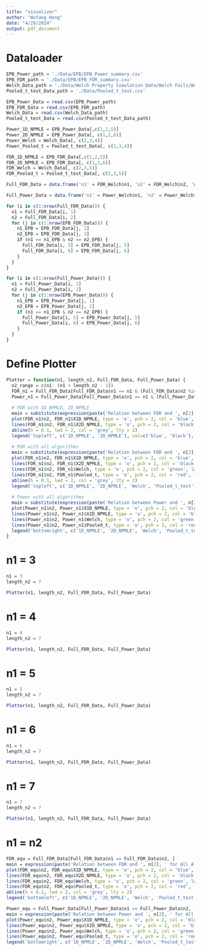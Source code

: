 ```yaml
---
title: "visualizer"
author: "Wufang Hong"
date: "4/29/2024"
output: pdf_document
---
```


# Dataloader

```r
EPB_Power_path = './Data/EPB/EPB_Power_summary.csv'
EPB_FDR_path = './Data/EPB/EPB_FDR_summary.csv'
Welch_Data_path = './Data/Welch Property Simulation Data/Welch Fails/Welch_Fails.csv'
Pooled_t_test_Data_path = './Data/Pooled_t_test.csv'
```

```r
EPB_Power_Data = read.csv(EPB_Power_path)
EPB_FDR_Data = read.csv(EPB_FDR_path)
Welch_Data = read.csv(Welch_Data_path)
Pooled_t_test_Data = read.csv(Pooled_t_test_Data_path)
```

```r
Power_1D_NPMLE = EPB_Power_Data[,c(1,2,5)]
Power_2D_NPMLE = EPB_Power_Data[, c(1,2,6)]
Power_Welch = Welch_Data[, c(2,3,4)]
Power_Pooled_t = Pooled_t_test_Data[, c(2,3,4)]
```

```r
FDR_1D_NPMLE = EPB_FDR_Data[,c(1,2,5)]
FDR_2D_NPMLE = EPB_FDR_Data[, c(1,2,6)]
FDR_Welch = Welch_Data[, c(2,3,5)]
FDR_Pooled_t = Pooled_t_test_Data[, c(2,3,5)]
```

```r
Full_FDR_Data = data.frame('n1' = FDR_Welch$n1, 'n2' = FDR_Welch$n2, 'Welch' = FDR_Welch$fdr, 'Pooled_t' = FDR_Pooled_t$fdr, '1D_NPMLE' = rep(0, length(FDR_Welch$n1)), '2D_NPMLE' = rep(0, length(FDR_Welch$n1)))

Full_Power_Data = data.frame('n1' = Power_Welch$n1, 'n2' = Power_Welch$n2, 'Welch' = Power_Welch$power, 'Pooled_t' = Power_Pooled_t$power, '1D_NPMLE' = rep(0, length(Power_Welch$n1)), '2D_NPMLE' = rep(0, length(Power_Welch$n1)))
```

```r
for (i in c(1:nrow(Full_FDR_Data))) {
  n1 = Full_FDR_Data[i, 1]
  n2 = Full_FDR_Data[i, 2]
  for (j in c(1:nrow(EPB_FDR_Data))) {
    n1_EPB = EPB_FDR_Data[j, 1]
    n2_EPB = EPB_FDR_Data[j, 2]
    if (n1 == n1_EPB & n2 == n2_EPB) {
      Full_FDR_Data[i, 5] = EPB_FDR_Data[j, 5]
      Full_FDR_Data[i, 6] = EPB_FDR_Data[j, 6]
    }
  }
}

for (i in c(1:nrow(Full_Power_Data))) {
  n1 = Full_Power_Data[i, 1]
  n2 = Full_Power_Data[i, 2]
  for (j in c(1:nrow(EPB_Power_Data))) {
    n1_EPB = EPB_Power_Data[j, 1]
    n2_EPB = EPB_Power_Data[j, 2]
    if (n1 == n1_EPB & n2 == n2_EPB) {
      Full_Power_Data[i, 5] = EPB_Power_Data[j, 5]
      Full_Power_Data[i, 6] = EPB_Power_Data[j, 6]
    }
  }
}
```

# Define Plotter

```r
Plotter = function(n1, length_n2, Full_FDR_Data, Full_Power_Data) {
  n2_range = c(n1: (n1 + length_n2 - 1))
  FDR_n1 = Full_FDR_Data[Full_FDR_Data$n1 == n1 & (Full_FDR_Data$n2 %in% n2_range), ]
  Power_n1 = Full_Power_Data[Full_Power_Data$n1 == n1 & (Full_Power_Data$n2 %in% n2_range), ]
  
  # FDR with 1D_NPMLE, 2D_NPMLE
  main = substitute(expression(paste('Relation between FDR and ', n[2], ' for 1D_NPMLE and 2D_NPMLE when ', n[1] == N1)), list(N1 = n1))
  plot(FDR_n1$n2, FDR_n1$X1D_NPMLE, type = 'o', pch = 2, col = 'blue', lwd = 2, xlab = expression(n[2]), ylab = 'FDR', main = eval(main), cex.main = 0.8, ylim = c(0, 0.2))
  lines(FDR_n1$n2, FDR_n1$X2D_NPMLE, type = 'o', pch = 2, col = 'black', lwd = 2)
  abline(h = 0.1, lwd = 2, col = 'grey', lty = 2)
  legend('topleft', c('1D_NPMLE', '2D_NPMLE'), col=c('blue', 'black'), lwd=2, lty = 1, cex = 0.7)
  
  # FDR with all algorithms
  main = substitute(expression(paste('Relation between FDR and ', n[2], ' for All Algorithms when ', n[1] == N1)), list(N1 = n1))
  plot(FDR_n1$n2, FDR_n1$X1D_NPMLE, type = 'o', pch = 2, col = 'blue', lwd = 2, xlab = expression(n[2]), ylab = 'FDR', main = eval(main), cex.main = 0.8, ylim = c(0, max(FDR_n1[, c(3,4,5,6)])))
  lines(FDR_n1$n2, FDR_n1$X2D_NPMLE, type = 'o', pch = 2, col = 'black', lwd = 2)
  lines(FDR_n1$n2, FDR_n1$Welch, type = 'o', pch = 2, col = 'green', lwd = 2)
  lines(FDR_n1$n2, FDR_n1$Pooled_t, type = 'o', pch = 2, col = 'red', lwd = 2)
  abline(h = 0.1, lwd = 2, col = 'grey', lty = 2)
  legend('topleft', c('1D_NPMLE', '2D_NPMLE', 'Welch', 'Pooled_t_test'), col=c('blue', 'black', 'green', 'red'), lwd=2, lty = 1, cex = 0.7)
  
  # Power with all algorithms
  main = substitute(expression(paste('Relation between Power and ', n[2], ' for All Algorithms when ', n[1] == N1)), list(N1 = n1))
  plot(Power_n1$n2, Power_n1$X1D_NPMLE, type = 'o', pch = 2, col = 'blue', lwd = 2, xlab = expression(n[2]), ylab = 'Power', main = eval(main), cex.main = 0.8, ylim = c(min(Power_n1_3[, c(3,4,5,6)]), max(Power_n1[, c(3,4,5,6)])))
  lines(Power_n1$n2, Power_n1$X2D_NPMLE, type = 'o', pch = 2, col = 'black', lwd = 2)
  lines(Power_n1$n2, Power_n1$Welch, type = 'o', pch = 2, col = 'green', lwd = 2)
  lines(Power_n1$n2, Power_n1$Pooled_t, type = 'o', pch = 2, col = 'red', lwd = 2)
  legend('bottomright', c('1D_NPMLE', '2D_NPMLE', 'Welch', 'Pooled_t_test'), col=c('blue', 'black', 'green', 'red'), lwd=2, lty = 1, cex = 0.7)
}
```


# n1 = 3

```r
n1 = 3
length_n2 = 7
```

```r
Plotter(n1, length_n2, Full_FDR_Data, Full_Power_Data)
```
# n1 = 4

```r
n1 = 4
length_n2 = 7
```

```r
Plotter(n1, length_n2, Full_FDR_Data, Full_Power_Data)
```

# n1 = 5

```r
n1 = 5
length_n2 = 7
```

```r
Plotter(n1, length_n2, Full_FDR_Data, Full_Power_Data)
```

# n1 = 6

```r
n1 = 6
length_n2 = 7
```

```r
Plotter(n1, length_n2, Full_FDR_Data, Full_Power_Data)
```

# n1 = 7

```r
n1 = 7
length_n2 = 7
```

```r
Plotter(n1, length_n2, Full_FDR_Data, Full_Power_Data)
```

# n1 = n2

```r
FDR_equ = Full_FDR_Data[Full_FDR_Data$n1 == Full_FDR_Data$n2, ]
main = expression(paste('Relation between FDR and ', n[2], ' for All Algorithms when ', n[1], ' = ', n[2]))
plot(FDR_equ$n2, FDR_equ$X1D_NPMLE, type = 'o', pch = 2, col = 'blue', lwd = 2, xlab = expression(n[2]), ylab = 'FDR', main = main, cex.main = 0.8, ylim = c(0, max(FDR_equ[, c(3,4,5,6)])))
lines(FDR_equ$n2, FDR_equ$X2D_NPMLE, type = 'o', pch = 2, col = 'black', lwd = 2)
lines(FDR_equ$n2, FDR_equ$Welch, type = 'o', pch = 2, col = 'green', lwd = 2)
lines(FDR_equ$n2, FDR_equ$Pooled_t, type = 'o', pch = 2, col = 'red', lwd = 2)
abline(h = 0.1, lwd = 2, col = 'grey', lty = 2)
legend('bottomleft', c('1D_NPMLE', '2D_NPMLE', 'Welch', 'Pooled_t_test'), col=c('blue', 'black', 'green', 'red'), lwd=2, lty = 1, cex = 0.7)
```

```r
Power_equ = Full_Power_Data[Full_Power_Data$n1 == Full_Power_Data$n2, ]
main = expression(paste('Relation between Power and ', n[2], ' for All Algorithms when ', n[1], ' = ', n[2]))
plot(Power_equ$n2, Power_equ$X1D_NPMLE, type = 'o', pch = 2, col = 'blue', lwd = 2, xlab = expression(n[2]), ylab = 'Power', main = main, cex.main = 0.8, ylim = c(0, max(Power_equ[, c(3,4,5,6)])))
lines(Power_equ$n2, Power_equ$X2D_NPMLE, type = 'o', pch = 2, col = 'black', lwd = 2)
lines(Power_equ$n2, Power_equ$Welch, type = 'o', pch = 2, col = 'green', lwd = 2)
lines(Power_equ$n2, Power_equ$Pooled_t, type = 'o', pch = 2, col = 'red', lwd = 2)
legend('bottomright', c('1D_NPMLE', '2D_NPMLE', 'Welch', 'Pooled_t_test'), col=c('blue', 'black', 'green', 'red'), lwd=2, lty = 1, cex = 0.7)
```


